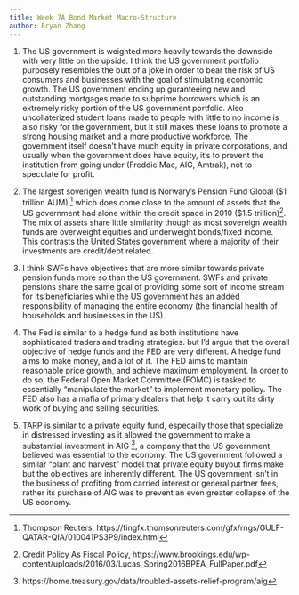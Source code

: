 ```yaml
---
title: Week 7A Bond Market Macro-Structure
author: Bryan Zhang
---
```


1. The US government is weighted more heavily towards the downside with very little on the upside. I think the US government portfolio purposely resembles the butt of a joke in order to bear the risk of US consumers and businesses with the goal of stimulating economic growth. The US government ending up guranteeing new and outstanding mortgages made to subprime borrowers which is an extremely risky portion of the US government portfolio. Also uncollaterized student loans made to people with little to no income is also risky for the government, but it still makes these loans to promote a strong housing market and a more productive workforce. The government itself doesn't have much equity in private corporations, and usually when the government does have equity, it's to prevent the institution from going under (Freddie Mac, AIG, Amtrak), not to speculate for profit. 

2. The largest soverigen wealth fund is Norwary's Pension Fund Global ($1 trillion AUM) ^[Thompson Reuters, https://fingfx.thomsonreuters.com/gfx/rngs/GULF-QATAR-QIA/010041PS3P9/index.html] which does come close to the amount of assets that the US government had alone within the credit space in 2010 ($1.5 trillion)^[Credit Policy As Fiscal Policy, https://www.brookings.edu/wp-content/uploads/2016/03/Lucas_Spring2016BPEA_FullPaper.pdf]. The mix of assets share little similarity though as most sovereign wealth funds are overweight equities and underweight bonds/fixed income. This contrasts the United States government where a majority of their investments are credit/debt related. 

3. I think SWFs have objectives that are more similar towards private pension funds more so than the US government. SWFs and private pensions share the same goal of providing some sort of income stream for its beneficiaries while the US government has an added responsibility of managing the entire economy (the financial health of households and businesses in the US). 

4. The Fed is similar to a hedge fund as both institutions have sophisticated traders and trading strategies. but I'd argue that the overall objective of hedge funds and the FED are very different. A hedge fund aims to make money, and a lot of it. The FED aims to maintain reasonable price growth, and achieve maximum employment. In order to do so, the Federal Open Market Committee (FOMC) is tasked to essentially "manipulate the market" to implement monetary policy. The FED also has a mafia of primary dealers that help it carry out its dirty work of buying and selling securities. 

5. TARP is similar to a private equity fund, especailly those that specialize in distressed investing as it allowed the government to make a substantial investment in AIG ^[https://home.treasury.gov/data/troubled-assets-relief-program/aig], a company that the US government believed was essential to the economy. The US government followed a similar "plant and harvest" model that private equity buyout firms make but the objectives are inherently different. The US government isn't in the business of profiting from carried interest or general partner fees, rather its purchase of AIG was to prevent an even greater collapse of the US economy. 